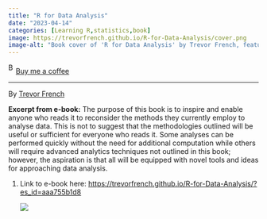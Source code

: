 ```yaml
---
title: "R for Data Analysis"
date: "2023-04-14"
categories: [Learning R,statistics,book]
image: https://trevorfrench.github.io/R-for-Data-Analysis/cover.png
image-alt: "Book cover of 'R for Data Analysis' by Trevor French, featuring a minimalist black background with cream-colored text and a stylized leaf illustration, bordered by a red frame."
---
```


<link href="https://fonts.googleapis.com/css?family=Cookie" rel="stylesheet"><a class="bmc-button" target="_blank" href="https://www.buymeacoffee.com/JoscelinRocha">![Buy me a coffee](https://cdn.buymeacoffee.com/buttons/bmc-new-btn-logo.svg){alt="Buy me a coffee" width="15" height="21"}Buy me a coffee</a>

------------------------------------------------------------------------

By [Trevor French](https://trevorfrench.github.io/R-for-Data-Analysis/?es_id=aaa755b1d8)

**Excerpt from e-book:** The purpose of this book is to inspire and enable anyone who reads it to reconsider the methods they currently employ to analyse data. This is not to suggest that the methodologies outlined will be useful or sufficient for everyone who reads it. Some analyses can be performed quickly without the need for additional computation while others will require advanced analytics techniques not outlined in this book; however, the aspiration is that all will be equipped with novel tools and ideas for approaching data analysis.

1.  Link to e-book here: <https://trevorfrench.github.io/R-for-Data-Analysis/?es_id=aaa755b1d8>

    ![](https://trevorfrench.github.io/R-for-Data-Analysis/cover.png)
